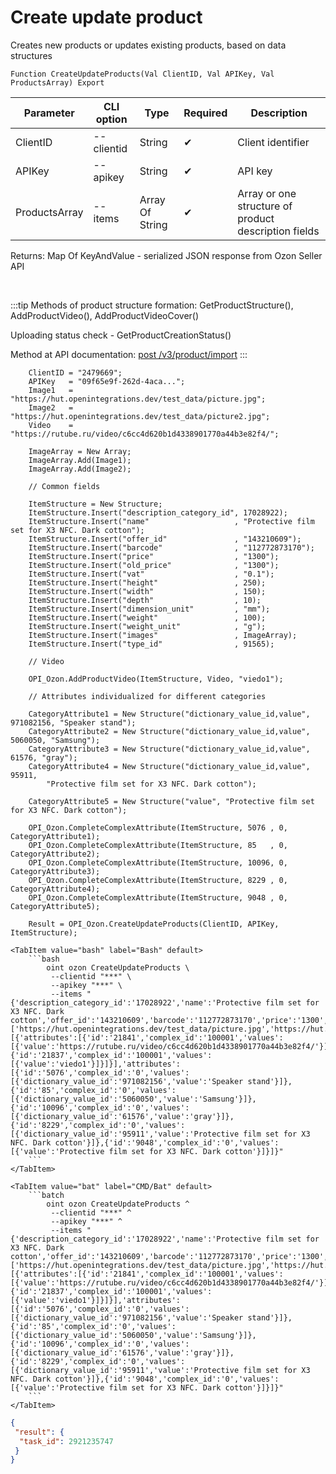 ﻿---
sidebar_position: 6
description: Create update product and other functions to work with Ozon in the Open Integration Package, a free open-source integration library for 1C:Enterprise 8, OneScript and CLI
keywords: [1C, 1С, 1С:Enterprise, 1С:Enterprise 8.3, API, Integration, Services, Exchange, OneScript, CLI, Ozon]
---


# Create update product
 Creates new products or updates existing products, based on data structures



`Function CreateUpdateProducts(Val ClientID, Val APIKey, Val ProductsArray) Export`

  | Parameter | CLI option | Type | Required | Description |
  |-|-|-|-|-|
  | ClientID | --clientid | String | &#x2714; | Client identifier |
  | APIKey | --apikey | String | &#x2714; | API key |
  | ProductsArray | --items | Array Of String | &#x2714; | Array or one structure of product description fields |

  
  Returns:  Map Of KeyAndValue - serialized JSON response from Ozon Seller API

<br/>

:::tip
Methods of product structure formation: GetProductStructure(), AddProductVideo(), AddProductVideoCover()

Uploading status check - GetProductCreationStatus()

Method at API documentation: [post /v3/product/import](https://docs.ozon.ru/api/seller/#operation/ProductAPI_ImportProductsV3)
:::
<br/>


```bsl title="1C:Enterprise/OneScript code example"
    ClientID = "2479669";
    APIKey   = "09f65e9f-262d-4aca...";
    Image1   = "https://hut.openintegrations.dev/test_data/picture.jpg";
    Image2   = "https://hut.openintegrations.dev/test_data/picture2.jpg";
    Video    = "https://rutube.ru/video/c6cc4d620b1d4338901770a44b3e82f4/";

    ImageArray = New Array;
    ImageArray.Add(Image1);
    ImageArray.Add(Image2);

    // Common fields

    ItemStructure = New Structure;
    ItemStructure.Insert("description_category_id", 17028922);
    ItemStructure.Insert("name"                   , "Protective film set for X3 NFC. Dark cotton");
    ItemStructure.Insert("offer_id"               , "143210609");
    ItemStructure.Insert("barcode"                , "112772873170");
    ItemStructure.Insert("price"                  , "1300");
    ItemStructure.Insert("old_price"              , "1300");
    ItemStructure.Insert("vat"                    , "0.1");
    ItemStructure.Insert("height"                 , 250);
    ItemStructure.Insert("width"                  , 150);
    ItemStructure.Insert("depth"                  , 10);
    ItemStructure.Insert("dimension_unit"         , "mm");
    ItemStructure.Insert("weight"                 , 100);
    ItemStructure.Insert("weight_unit"            , "g");
    ItemStructure.Insert("images"                 , ImageArray);
    ItemStructure.Insert("type_id"                , 91565);

    // Video

    OPI_Ozon.AddProductVideo(ItemStructure, Video, "viedo1");

    // Attributes individualized for different categories

    CategoryAttribute1 = New Structure("dictionary_value_id,value", 971082156, "Speaker stand");
    CategoryAttribute2 = New Structure("dictionary_value_id,value", 5060050, "Samsung");
    CategoryAttribute3 = New Structure("dictionary_value_id,value", 61576, "gray");
    CategoryAttribute4 = New Structure("dictionary_value_id,value", 95911,
        "Protective film set for X3 NFC. Dark cotton");

    CategoryAttribute5 = New Structure("value", "Protective film set for X3 NFC. Dark cotton");

    OPI_Ozon.CompleteComplexAttribute(ItemStructure, 5076 , 0, CategoryAttribute1);
    OPI_Ozon.CompleteComplexAttribute(ItemStructure, 85   , 0, CategoryAttribute2);
    OPI_Ozon.CompleteComplexAttribute(ItemStructure, 10096, 0, CategoryAttribute3);
    OPI_Ozon.CompleteComplexAttribute(ItemStructure, 8229 , 0, CategoryAttribute4);
    OPI_Ozon.CompleteComplexAttribute(ItemStructure, 9048 , 0, CategoryAttribute5);

    Result = OPI_Ozon.CreateUpdateProducts(ClientID, APIKey, ItemStructure);
```
 

 <Tabs>
  
    <TabItem value="bash" label="Bash" default>
        ```bash
            oint ozon CreateUpdateProducts \
             --clientid "***" \
             --apikey "***" \
             --items "{'description_category_id':'17028922','name':'Protective film set for X3 NFC. Dark cotton','offer_id':'143210609','barcode':'112772873170','price':'1300','old_price':'1300','vat':'0.1','height':'250','width':'150','depth':'10','dimension_unit':'mm','weight':'100','weight_unit':'g','images':['https://hut.openintegrations.dev/test_data/picture.jpg','https://hut.openintegrations.dev/test_data/picture2.jpg'],'type_id':'91565','complex_attributes':[{'attributes':[{'id':'21841','complex_id':'100001','values':[{'value':'https://rutube.ru/video/c6cc4d620b1d4338901770a44b3e82f4/'}]},{'id':'21837','complex_id':'100001','values':[{'value':'viedo1'}]}]}],'attributes':[{'id':'5076','complex_id':'0','values':[{'dictionary_value_id':'971082156','value':'Speaker stand'}]},{'id':'85','complex_id':'0','values':[{'dictionary_value_id':'5060050','value':'Samsung'}]},{'id':'10096','complex_id':'0','values':[{'dictionary_value_id':'61576','value':'gray'}]},{'id':'8229','complex_id':'0','values':[{'dictionary_value_id':'95911','value':'Protective film set for X3 NFC. Dark cotton'}]},{'id':'9048','complex_id':'0','values':[{'value':'Protective film set for X3 NFC. Dark cotton'}]}]}"
        ```
    </TabItem>
  
    <TabItem value="bat" label="CMD/Bat" default>
        ```batch
            oint ozon CreateUpdateProducts ^
             --clientid "***" ^
             --apikey "***" ^
             --items "{'description_category_id':'17028922','name':'Protective film set for X3 NFC. Dark cotton','offer_id':'143210609','barcode':'112772873170','price':'1300','old_price':'1300','vat':'0.1','height':'250','width':'150','depth':'10','dimension_unit':'mm','weight':'100','weight_unit':'g','images':['https://hut.openintegrations.dev/test_data/picture.jpg','https://hut.openintegrations.dev/test_data/picture2.jpg'],'type_id':'91565','complex_attributes':[{'attributes':[{'id':'21841','complex_id':'100001','values':[{'value':'https://rutube.ru/video/c6cc4d620b1d4338901770a44b3e82f4/'}]},{'id':'21837','complex_id':'100001','values':[{'value':'viedo1'}]}]}],'attributes':[{'id':'5076','complex_id':'0','values':[{'dictionary_value_id':'971082156','value':'Speaker stand'}]},{'id':'85','complex_id':'0','values':[{'dictionary_value_id':'5060050','value':'Samsung'}]},{'id':'10096','complex_id':'0','values':[{'dictionary_value_id':'61576','value':'gray'}]},{'id':'8229','complex_id':'0','values':[{'dictionary_value_id':'95911','value':'Protective film set for X3 NFC. Dark cotton'}]},{'id':'9048','complex_id':'0','values':[{'value':'Protective film set for X3 NFC. Dark cotton'}]}]}"
        ```
    </TabItem>
</Tabs>


```json title="Result"
{
 "result": {
  "task_id": 2921235747
 }
}
```
